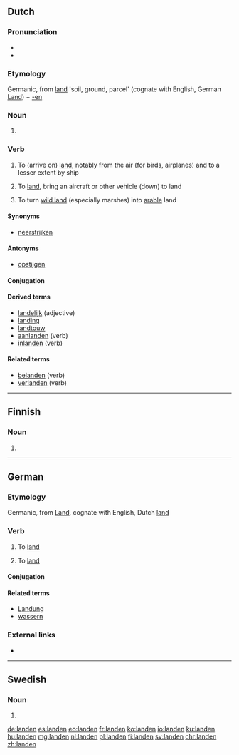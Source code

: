 {{also|Landen}}
==Dutch==

===Pronunciation===
* {{IPA|/ˈlɑn.də(n)/|lang=nl}}
* {{audio|Nl-landen.ogg|Audio|lang=nl}}

===Etymology===
Germanic, from [[land]] 'soil, ground, parcel' (cognate with English, German [[Land]]) + [[-en]]

===Noun===
{{head|nl}}

# {{nl-noun form of|pl|land}}

===Verb===
{{nl-verb|landde|geland}}

# {{context|intransitive|lang=nl}} To (arrive on) [[land]], notably from the air (for birds, airplanes) and to a lesser extent by ship
# {{context|transitive|lang=nl}} To [[land]], bring an aircraft or other vehicle (down) to land
# {{context|transitive|lang=nl}} To turn [[wild land]] (especially marshes) into [[arable]] land

====Synonyms====
* [[neerstrijken]]

====Antonyms====
* [[opstijgen]]

====Conjugation====
{{nl-conj-wk|land|aux=zijn}}

====Derived terms====
* [[landelijk]] (adjective)
* [[landing]]
* [[landtouw]] {{g2|n}}
* [[aanlanden]] (verb)
* [[inlanden]] (verb)

====Related terms====
* [[belanden]] (verb)
* [[verlanden]] (verb)

----

==Finnish==

===Noun===
{{head|fi|noun form}}

# {{fi-form of|type=noun|case=genitive|pl=singular|lande}}

----

==German==

===Etymology===
Germanic, from [[Land]], cognate with English, Dutch [[land]]

===Verb===
{{de-verb-weak|landet|landete|gelandet|auxiliary=both}}

# {{context|intransitive|auxiliary verb: sein|aviation|lang=de}} To [[land#English|land]]
# {{context|transitive|auxiliary verb: haben|aviation|lang=de}} To [[land#English|land]]

====Conjugation====
{{de-conj-weak|land|gelandet|hs|e}}

====Related terms====
* [[Landung]]
* [[wassern]]

===External links===
* {{R:Duden}}

----

==Swedish==

===Noun===
{{head|sv|noun form}}

# {{sv-noun-form-def-pl|land}}

[[de:landen]]
[[es:landen]]
[[eo:landen]]
[[fr:landen]]
[[ko:landen]]
[[io:landen]]
[[ku:landen]]
[[hu:landen]]
[[mg:landen]]
[[nl:landen]]
[[pl:landen]]
[[fi:landen]]
[[sv:landen]]
[[chr:landen]]
[[zh:landen]]